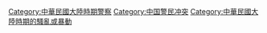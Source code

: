 [[Category:中華民國大陸時期警察|Category:中華民國大陸時期警察]]
[[Category:中国警民冲突|Category:中国警民冲突]]
[[Category:中華民國大陸時期的騷亂或暴動|Category:中華民國大陸時期的騷亂或暴動]]